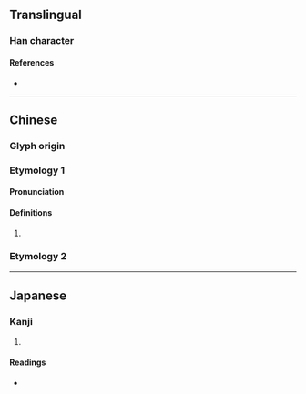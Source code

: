 {{character info/new}}
==Translingual==

===Han character===
{{Han char|rn=64|rad=手|as=09|sn=12|four=|canj=QPKP|ids=⿰扌怱}}

====References====
* {{Han ref|kx=0442.020|dkj=12349|dj=0793.040|hdz=31922.050|uh=63D4|ud=25556}}

----

==Chinese==
{{zh-forms|alt=惣}}

===Glyph origin===
{{Han etym}}

===Etymology 1===

====Pronunciation====
{{zh-pron
|m=sōng
|mc=y
|oc=y
|cat=
}}
{{zh-attn-split}}

====Definitions====
{{zh-hanzi}}

# {{rfdef|zh}}

===Etymology 2===
{{zh-see|總|a}}

----

==Japanese==

===Kanji===
{{ja-kanji|grade=|rs=手09}}

# {{rfdef|ja|sort=手09}}

====Readings====
* {{ja-readings|on=[[そう]] (sō), [[す]] (su)|kun=[[すべ]] (sube), [[みな]] (mina), [[ひきいる]] (hikiiru), [[すすめる]] (susumeru)}}